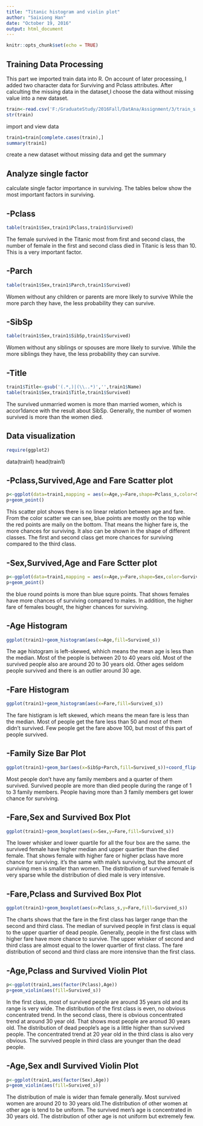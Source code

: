 ---
title: "Titanic histogram and violin plot"
author: "Saixiong Han"
date: "October 19, 2016"
output: html_document
---

```{r setup, include=FALSE}
knitr::opts_chunk$set(echo = TRUE)
```

## Training Data Processing

This part we imported train data into R. On account of later processing, I added two character data for Surviving and Pclass attributes. After calculting the missing data in the dataset,I choose the data without missing value into a new dataset.

```{r preparetion1}
train<-read.csv('F:/GraduateStudy/2016Fall/DatAna/Assignment/3/train_s.csv',stringsAsFactors=F)
str(train)
```
import and view data

```{r preparetion2}
train1=train[complete.cases(train),]
summary(train1)
```
create a new dataset without missing data and get the summary

## Analyze single factor

calculate single factor importance in surviving. The tables below show the most important factors in surviving. 

## -Pclass

```{r Pclass, echo=FALSE}
table(train1$Sex,train1$Pclass,train1$Survived)
```

The female survived in the Titanic most from first and second class, 
the number of female in the first and second class died in Titanic is less than 10. 
This is a very important factor.

## -Parch

```{r Parch, echo=FALSE}
table(train1$Sex,train1$Parch,train1$Survived)
```
Women without any children or parents are more likely to survive 
While the more parch they have, the less probability they can survive. 

## -SibSp

```{r SibSp, echo=FALSE}
table(train1$Sex,train1$SibSp,train1$Survived)
```
Women without any siblings or spouses are more likely to survive.
While the more siblings they have, the less probability they can survive. 

## -Title

```{r title, echo=FALSE}
train1$Title<-gsub('(.*,)|(\\..*)','',train1$Name)
table(train1$Sex,train1$Title,train1$Survived)
```
The survived unmarried women is more than married women, which is accor1dance with the result about SibSp. Generally, the number of women survived is more than the women died.


## Data visualization

```{r library, echo=FALSE}
require(ggplot2)
```
data(train1)
head(train1)


## -Pclass,Survived,Age and Fare Scatter plot

```{r scatter1, echo=FALSE}
p<-ggplot(data=train1,mapping = aes(x=Age,y=Fare,shape=Pclass_s,color=Survived_s))
p+geom_point()
```

This scatter plot shows there is no linear relation between age and fare. 
From the color scatter we can see, blue points are mostly on the top wihle the red points are maily on the bottom. 
That means the higher fare is, the more chances for surviving. It also can be shown in the shape of different classes. The first and second class get more chances for surviving compared to the third class.

## -Sex,Survived,Age and Fare Sctter plot

```{r scatter2, echo=FALSE}
p<-ggplot(data=train1,mapping = aes(x=Age,y=Fare,shape=Sex,color=Survived_s))
p+geom_point()
```

the blue round points is more than blue squre points. 
That shows females have more chances of surviving compared to males. 
In addition, the higher fare of females bought, the higher chances for surviving.

## -Age Histogram
```{r histogram1, echo=FALSE}
ggplot(train1)+geom_histogram(aes(x=Age,fill=Survived_s))
```

The age histogram is left-skewed, whhich means the mean age is less than the median.
Most of the people is between 20 to 40 years old.
Most of the survived people also are around 20 to 30 years old.
Other ages seldom people survived and there is an outlier around 30 age.

## -Fare Histogram

```{r histogram2, echo=FALSE}
ggplot(train1)+geom_histogram(aes(x=Fare,fill=Survived_s))
```

The fare histigram is left skewed, which means the mean fare is less than the median.
Most of people get the fare less than 50 and most of them didn't survived.
Few people get the fare above 100, but most of this part of people survived.


## -Family Size Bar Plot

```{r barplot, echo=FALSE}
ggplot(train1)+geom_bar(aes(x=SibSp+Parch,fill=Survived_s))+coord_flip()
```

Most people don't have any family members and a quarter of them survived.
Survived people are more than died people during the range of 1 to 3 family members.
People having more than 3 family members get lower chance for surviving.

## -Fare,Sex and Survived Box Plot

```{r boxplot1, echo=FALSE}
ggplot(train1)+geom_boxplot(aes(x=Sex,y=Fare,fill=Survived_s))
```

The lower whisker and lower quartile for all the four box are the same.
the survived female have higher median and upper quartier than the died female.
That shows female with higher fare or higher pclass have more chance for surviving.
it's the same with male's surviving, but the amount of surviving men is smaller than women.
The distribution of survived female is very sparse while the distribution of died male is very intensive.

## -Fare,Pclass and Survived Box Plot

```{r boxplot2, echo=FALSE}
ggplot(train1)+geom_boxplot(aes(x=Pclass_s,y=Fare,fill=Survived_s))
```

The charts shows that the fare in the first class has larger range than the second and third class.
The median of survived people in first class is equal to the upper quartier of dead people.
Generally, people in the first class with higher fare have more chance to survive.
The upper whisker of second and third class are almost equal to the lower quartier of first class.
The fare distribution of second and third class are more intensive than the first class.


## -Age,Pclass and Survived Violin Plot

```{r violin1, echo=FALSE}
p<-ggplot(train1,aes(factor(Pclass),Age))
p+geom_violin(aes(fill=Survived_s))
```

In the first class, most of survived people are around 35 years old and its range is very wide. The distribution of the first class is even, no obvious concentrated trend.
In the second class, there is obvious concentrated trend at around 30 year old. That shows most people are aronud 30 years old. The distribution of dead people's age is a little higher than survived people.
The concentrated trend at 20 year old in the third class is also very obvious. The survived people in third class are younger than the dead people.


## -Age,Sex andI Survived Violin Plot

```{r violin2, echo=FALSE}
p<-ggplot(train1,aes(factor(Sex),Age))
p+geom_violin(aes(fill=Survived_s))
```

The distribution of male is wider than female generally. 
Most survived women are around 20 to 30 years old.The distribution of other women at other age is tend to be uniform.
The survived men's age is concentrated in 30 years old. The distribution of other age is not uniform but extremely few.

